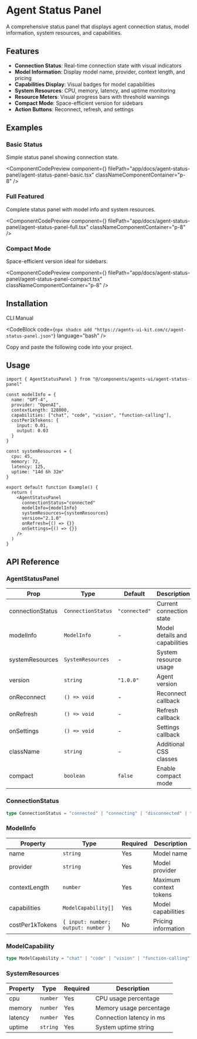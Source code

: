 
# Agent Status Panel

A comprehensive status panel that displays agent connection status, model information, system resources, and capabilities.

## Features

- **Connection Status**: Real-time connection state with visual indicators
- **Model Information**: Display model name, provider, context length, and pricing
- **Capabilities Display**: Visual badges for model capabilities
- **System Resources**: CPU, memory, latency, and uptime monitoring
- **Resource Meters**: Visual progress bars with threshold warnings
- **Compact Mode**: Space-efficient version for sidebars
- **Action Buttons**: Reconnect, refresh, and settings

## Examples

### Basic Status

Simple status panel showing connection state.

<ComponentCodePreview 
  component={<AgentStatusPanelBasic />}
  filePath="app/docs/agent-status-panel/agent-status-panel-basic.tsx"
  classNameComponentContainer="p-8"
/>

### Full Featured

Complete status panel with model info and system resources.

<ComponentCodePreview 
  component={<AgentStatusPanelFull />}
  filePath="app/docs/agent-status-panel/agent-status-panel-full.tsx"
  classNameComponentContainer="p-8"
/>

### Compact Mode

Space-efficient version ideal for sidebars.

<ComponentCodePreview 
  component={<AgentStatusPanelCompact />}
  filePath="app/docs/agent-status-panel/agent-status-panel-compact.tsx"
  classNameComponentContainer="p-8"
/>

## Installation

<Tabs defaultValue="cli">

<TabsList>
  <TabsTrigger value="cli">CLI</TabsTrigger>
  <TabsTrigger value="manual">Manual</TabsTrigger>
</TabsList>

<TabsContent value="cli">

<CodeBlock
  code={`npx shadcn add "https://agents-ui-kit.com/c/agent-status-panel.json"`}
  language="bash"
/>

</TabsContent>

<TabsContent value="manual">

Copy and paste the following code into your project.

</TabsContent>

</Tabs>

## Usage

```tsx
import { AgentStatusPanel } from "@/components/agents-ui/agent-status-panel"

const modelInfo = {
  name: "GPT-4",
  provider: "OpenAI",
  contextLength: 128000,
  capabilities: ["chat", "code", "vision", "function-calling"],
  costPer1kTokens: {
    input: 0.01,
    output: 0.03
  }
}

const systemResources = {
  cpu: 45,
  memory: 72,
  latency: 125,
  uptime: "14d 6h 32m"
}

export default function Example() {
  return (
    <AgentStatusPanel
      connectionStatus="connected"
      modelInfo={modelInfo}
      systemResources={systemResources}
      version="2.1.0"
      onRefresh={() => {}}
      onSettings={() => {}}
    />
  )
}
```

## API Reference

### AgentStatusPanel

| Prop | Type | Default | Description |
|------|------|---------|-------------|
| connectionStatus | `ConnectionStatus` | `"connected"` | Current connection state |
| modelInfo | `ModelInfo` | - | Model details and capabilities |
| systemResources | `SystemResources` | - | System resource usage |
| version | `string` | `"1.0.0"` | Agent version |
| onReconnect | `() => void` | - | Reconnect callback |
| onRefresh | `() => void` | - | Refresh callback |
| onSettings | `() => void` | - | Settings callback |
| className | `string` | - | Additional CSS classes |
| compact | `boolean` | `false` | Enable compact mode |

### ConnectionStatus

```typescript
type ConnectionStatus = "connected" | "connecting" | "disconnected" | "error"
```

### ModelInfo

| Property | Type | Required | Description |
|----------|------|----------|-------------|
| name | `string` | Yes | Model name |
| provider | `string` | Yes | Model provider |
| contextLength | `number` | Yes | Maximum context tokens |
| capabilities | `ModelCapability[]` | Yes | Model capabilities |
| costPer1kTokens | `{ input: number; output: number }` | No | Pricing information |

### ModelCapability

```typescript
type ModelCapability = "chat" | "code" | "vision" | "function-calling" | "embedding"
```

### SystemResources

| Property | Type | Required | Description |
|----------|------|----------|-------------|
| cpu | `number` | Yes | CPU usage percentage |
| memory | `number` | Yes | Memory usage percentage |
| latency | `number` | Yes | Connection latency in ms |
| uptime | `string` | Yes | System uptime string |
